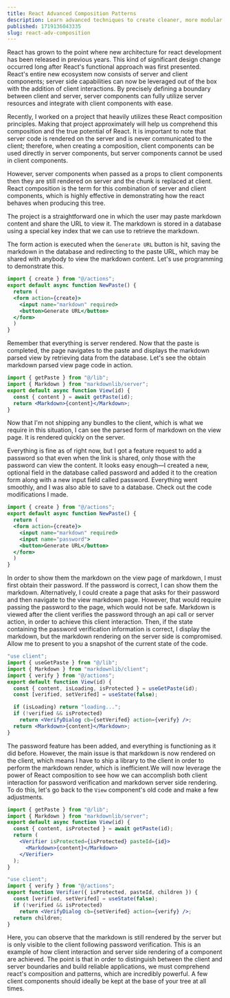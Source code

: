 ```yaml
---
title: React Advanced Composition Patterns
description: Learn advanced techniques to create cleaner, more modular React components. Perfect for experienced developers aiming to enhance their React skills.
published: 1719136043335
slug: react-adv-composition
---
```


React has grown to the point where new architecture for react development has been released in previous years. This kind of significant design change occurred long after React's functional approach was first presented. React's entire new ecosystem now consists of server and client components; server side capabilities can now be leveraged out of the box with the addition of client interactions. By precisely defining a boundary between client and server, server components can fully utilize server resources and integrate with client components with ease.

Recently, I worked on a project that heavily utilizes these React composition principles. Making that project approximately will help us comprehend this composition and the true potential of React. It is important to note that server code is rendered on the server and is never communicated to the client; therefore, when creating a composition, client components can be used directly in server components, but server components cannot be used in client components.

However, server components when passed as a props to client components then they are still rendered on server and the chunk is replaced at client. React composition is the term for this combination of server and client components, which is highly effective in demonstrating how the react behaves when producing this tree.

The project is a straightforward one in which the user may paste markdown content and share the URL to view it. The markdown is stored in a database using a special key index that we can use to retrieve the markdown.

<ThemedImage src="linklob1.png" width={700} height={300} />

The form action is executed when the `Generate URL` button is hit, saving the markdown in the database and redirecting to the paste URL, which may be shared with anybody to view the markdown content. Let's use programming to demonstrate this.

```jsx
import { create } from "@/actions";
export default async function NewPaste() {
  return (
  <form action={create}>
    <input name="markdown" required>
    <button>Generate URL</button>
  </form>
  )
}
```

Remember that everything is server rendered. Now that the paste is completed, the page navigates to the paste and displays the markdown parsed view by retrieving data from the database. Let's see the obtain markdown parsed view page code in action.

```jsx
import { getPaste } from "@/lib";
import { Markdown } from "markdownlib/server";
export default async function View(id) {
  const { content } = await getPaste(id);
  return <Markdown>{content}</Markdown>;
}
```

Now that I'm not shipping any bundles to the client, which is what we require in this situation, I can see the parsed form of markdown on the view page. It is rendered quickly on the server.

<ThemedImage src="linklob2.png" width={700} height={300} />

Everything is fine as of right now, but I got a feature request to add a password so that even when the link is shared, only those with the password can view the content. It looks easy enough—I created a new, optional field in the database called password and added it to the creation form along with a new input field called password. Everything went smoothly, and I was also able to save to a database. Check out the code modifications I made.

```jsx {6}
import { create } from "@/actions";
export default async function NewPaste() {
  return (
  <form action={create}>
    <input name="markdown" required>
    <input name="password">
    <button>Generate URL</button>
  </form>
  )
}
```

<ThemedImage src="linklob3.png" width={700} height={300} />

In order to show them the markdown on the view page of markdown, I must first obtain their password. If the password is correct, I can show them the markdown. Alternatively, I could create a page that asks for their password and then navigate to the view markdown page. However, that would require passing the password to the page, which would not be safe. Markdown is viewed after the client verifies the password through an api call or server action, in order to achieve this client interaction. Then, if the state containing the password verification information is correct, I display the markdown, but the markdown rendering on the server side is compromised. Allow me to present to you a snapshot of the current state of the code.

```jsx
"use client";
import { useGetPaste } from "@/lib";
import { Markdown } from "markdownlib/client";
import { verify } from "@/actions";
export default function View(id) {
  const { content, isLoading, isProtected } = useGetPaste(id);
  const [verified, setVerifed] = useState(false);

  if (isLoading) return "loading...";
  if (!verified && isProtected)
    return <VerifyDialog cb={setVerifed} action={verify} />;
  return <Markdown>{content}</Markdown>;
}
```

The password feature has been added, and everything is functioning as it did before. However, the main issue is that markdown is now rendered on the client, which means I have to ship a library to the client in order to perform the markdown render, which is inefficient.We will now leverage the power of React composition to see how we can accomplish both client interaction for password verification and markdown server side rendering. To do this, let's go back to the `View` component's old code and make a few adjustments.

```jsx
import { getPaste } from "@/lib";
import { Markdown } from "markdownlib/server";
export default async function View(id) {
  const { content, isProtected } = await getPaste(id);
  return (
    <Verifier isProtected={isProtected} pasteId={id}>
      <Markdown>{content}</Markdown>
    </Verifier>
  );
}
```

```jsx
"use client";
import { verify } from "@/actions";
export function Verifier({ isProtected, pasteId, children }) {
  const [verified, setVerifed] = useState(false);
  if (!verified && isProtected)
    return <VerifyDialog cb={setVerifed} action={verify} />;
  return children;
}
```

Here, you can observe that the markdown is still rendered by the server but is only visible to the client following password verification. This is an example of how client interaction and server side rendering of a component are achieved. The point is that in order to distinguish between the client and server boundaries and build reliable applications, we must comprehend react's composition and patterns, which are incredibly powerful. A few client components should ideally be kept at the base of your tree at all times.
